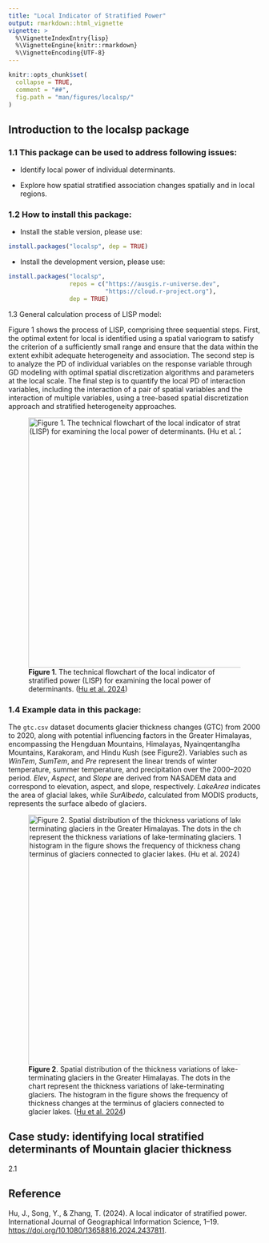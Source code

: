 ```yaml
---
title: "Local Indicator of Stratified Power"
output: rmarkdown::html_vignette
vignette: >
  %\VignetteIndexEntry{lisp}
  %\VignetteEngine{knitr::rmarkdown}
  %\VignetteEncoding{UTF-8}
---
```


```r
knitr::opts_chunk$set(
  collapse = TRUE,
  comment = "##",
  fig.path = "man/figures/localsp/"
)
```

## Introduction to the **localsp** package

### 1.1 This package can be used to address following issues:

- Identify local power of individual determinants.

- Explore how spatial stratified association changes spatially and in local regions.

### 1.2 How to install this package:

- Install the stable version, please use:

```r
install.packages("localsp", dep = TRUE)
```

- Install the development version, please use:

```r
install.packages("localsp",
                 repos = c("https://ausgis.r-universe.dev",
                           "https://cloud.r-project.org"),
                 dep = TRUE)
```

1.3 General calculation process of LISP model:

Figure 1 shows the process of LISP, comprising three sequential steps. First, the optimal extent for local is identified using a spatial variogram to satisfy the criterion of a sufficiently small range and ensure that the data within the extent exhibit adequate heterogeneity and association. The second step is to analyze the PD of individual variables on the response variable through GD modeling with optimal spatial discretization algorithms and parameters at the local scale. The final step is to quantify the local PD of interaction variables, including the interaction of a pair of spatial variables and the interaction of multiple variables, using a tree-based spatial discretization approach and stratified heterogeneity approaches.

![**Figure 1**. The technical flowchart of the local indicator of stratified power (LISP) for examining the local power of determinants. ([Hu et al. 2024][1])](../man/figures/lisp/flowchart.jpg){width=500px}


### 1.4 Example data in this package:

The `gtc.csv` dataset documents glacier thickness changes (GTC) from 2000 to 2020, along with potential influencing factors in the Greater Himalayas, encompassing the Hengduan Mountains, Himalayas, Nyainqentanglha Mountains, Karakoram, and Hindu Kush (see Figure2). Variables such as *WinTem*, *SumTem*, and *Pre* represent the linear trends of winter temperature, summer temperature, and precipitation over the 2000–2020 period. *Elev*, *Aspect*, and *Slope* are derived from NASADEM data and correspond to elevation, aspect, and slope, respectively. *LakeArea* indicates the area of glacial lakes, while *SurAlbedo*, calculated from MODIS products, represents the surface albedo of glaciers.

![**Figure 2**. Spatial distribution of the thickness variations of lake-terminating glaciers in the Greater Himalayas. The dots in the chart represent the thickness variations of lake-terminating glaciers. The histogram in the figure shows the frequency of thickness changes at the terminus of glaciers connected to glacier lakes. ([Hu et al. 2024][1])](../man/figures/lisp/studyarea.jpg){width=500px}


## Case study: identifying local stratified determinants of Mountain glacier thickness

2.1 

## Reference



Hu, J., Song, Y., & Zhang, T. (2024). A local indicator of stratified power. International Journal of Geographical Information Science, 1–19. [https://doi.org/10.1080/13658816.2024.2437811][1].




&nbsp; 

[1]: https://doi.org/10.1080/13658816.2024.2437811

&nbsp; 
&nbsp; 
